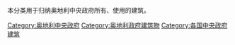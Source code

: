 本分类用于归纳奥地利中央政府所有、使用的建筑。

[[Category:奥地利中央政府|Category:奥地利中央政府]]
[[Category:奥地利政府建筑物|Category:奥地利政府建筑物]]
[[Category:各国中央政府建筑|Category:各国中央政府建筑]]